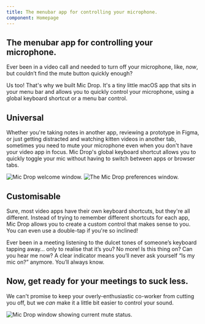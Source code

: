 ```yaml
---
title: The menubar app for controlling your microphone.
component: Homepage
---
```




<Panel gridTablet="1fr 1fr" gridWide="auto 44rem">

<div css={css`margin-left: -450px;`}>
    <AnimatedGIF />
</div>

<TextBlock end>

## The menubar app for controlling your microphone.

Ever been in a video call and needed to turn off your microphone, like, _now_, but couldn’t find the mute button quickly enough?

Us too! That's why we built Mic Drop. It's a tiny little macOS app that sits in your menu bar and allows you to quickly control your microphone, using a global keyboard shortcut or a menu bar control.

</TextBlock>

</Panel>

<Panel gridTablet="1fr 1fr" gridWide="44rem auto">

<TextBlock>

## Universal

Whether you're taking notes in another app, reviewing a prototype in Figma, or just getting distracted and watching kitten videos in another tab, sometimes you need to mute your microphone even when you don't have your video app in focus. Mic Drop's global keyboard shortcut allows you to quickly toggle your mic without having to switch between apps or browser tabs.

</TextBlock>

<Image alt="Mic Drop welcome window." src="images/onboarding-welcome.png" />

</Panel>

<Panel gridTablet="1fr 1fr" gridWide="44rem auto 44rem">

<Image alt="The Mic Drop preferences window." src="images/customisable.png" />

<TextBlock end>

## Customisable

Sure, most video apps have their own keyboard shortcuts, but they're all different. Instead of trying to remember different shortcuts for each app, Mic Drop allows you to create a custom control that makes sense to you. You can even use a double-tap if you're so inclined!

</TextBlock>

<Argument title="No clickety-clacking.">
Ever been in a meeting listening to the dulcet tones of someone’s keyboard tapping away… only to realise that it’s you? No more!
</Argument>

</Panel>

<Panel fullwidth dark background="src/images/david-klein--94oJK3PDQw-unsplash.jpg" negativeMargins />

<Panel gridTablet="1fr 1fr" gridWide="44rem auto 44rem">

<Argument title="No awkwardness" top end>
Is this thing on? Can you hear me now? A clear indicator means you’ll never ask yourself “Is my mic on?” anymore. You’ll always know.
</Argument>

<TextBlock>

## Now, get ready for your meetings to suck less.

We can't promise to keep your overly-enthusiastic co-worker from cutting you off, but we _can_ make it a little bit easier to control your sound.

<CTAButtons />

</TextBlock>

<Image alt="Mic Drop window showing current mute status." src="images/images/onboarding-screenshot.png" />

<!--
<Argument title="No Captain Crunching.">
Forgot your breakfast? No worries! Crunch your Happy Os to your heart’s content, without driving your co-workers bananas.
</Argument>

</Panel>

<Panel fullwidth dark background="src/images/etienne-girardet-chp1ITgplkA-unsplash.jpg" negativeMargins>

</Panel>

<Panel gridTablet="1fr 1fr" gridWide="48rem auto 48rem">

<Argument title="No spying." top end>
There are probably already more than enough machines in your house spying on you. We don’t ever listen in. (Check our privacy policy!)
</Argument>
-->

</Panel>

